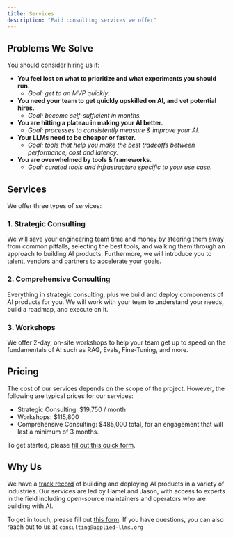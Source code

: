 ```yaml
---
title: Services
description: "Paid consulting services we offer"
---
```


## Problems We Solve

You should consider hiring us if:

- **You feel lost on what to prioritize and what experiments you should run.** 
    - _Goal: get to an MVP quickly._
- **You need your team to get quickly upskilled on AI, and vet potential hires.** 
    -  _Goal: become self-sufficient in months._
- **You are hitting a plateau in making your AI better.** 
    - _Goal: processes to consistently measure & improve your AI._
- **Your LLMs need to be cheaper or faster.** 
    - _Goal: tools that help you make the best tradeoffs between performance, cost and latency._
- **You are overwhelmed by tools & frameworks.** 
    - _Goal: curated tools and infrastructure specific to your use case._

## Services

We offer three types of services:

### 1. Strategic Consulting

We will save your engineering team time and money by steering them away from common pitfalls, selecting the best tools, and walking them through an approach to building AI products. Furthermore, we will introduce you to talent, vendors and partners to accelerate your goals.  

### 2. Comprehensive Consulting

Everything in strategic consulting, plus we build and deploy components of AI products for you.  We will work with your team to understand your needs, build a roadmap, and execute on it.

### 3. Workshops

We offer 2-day, on-site workshops to help your team get up to speed on the fundamentals of AI such as RAG, Evals, Fine-Tuning, and more.  

## Pricing

The cost of our services depends on the scope of the project.  However, the following are typical prices for our services:

- Strategic Consulting: $19,750 / month
- Workshops: $115,800
- Comprehensive Consulting: $485,000 total, for an engagement that will last a minimum of 3 months.

To get started, please [fill out this quick form](https://llms.typeform.com/to/M8f89mlM).

## Why Us

We have a [track record](about.qmd) of building and deploying AI products in a variety of industries.  Our services are led by Hamel and Jason, with access to experts in the field including open-source maintainers and operators who are building with AI.

To get in touch, please fill out [this form](https://llms.typeform.com/to/M8f89mlM). If you have questions, you can also reach out to us at `consulting@applied-llms.org`
